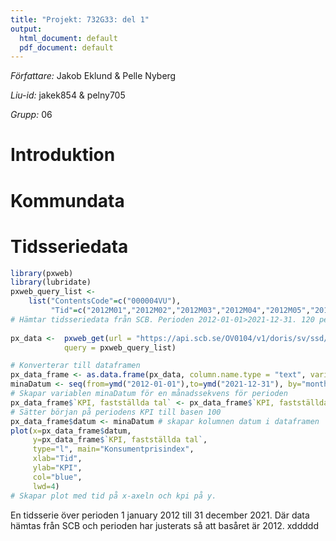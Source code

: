 ```yaml
---
title: "Projekt: 732G33: del 1"
output:
  html_document: default
  pdf_document: default
---
```


*Författare:* Jakob Eklund & Pelle Nyberg

*Liu-id:* jakek854 & pelny705

*Grupp:* 06


# Introduktion




# Kommundata








# Tidsseriedata
```r
library(pxweb)
library(lubridate)
pxweb_query_list <- 
    list("ContentsCode"=c("000004VU"),
         "Tid"=c("2012M01","2012M02","2012M03","2012M04","2012M05","2012M06","2012M07","2012M08","2012M09","2012M10","2012M11","2012M12","2013M01","2013M02","2013M03","2013M04","2013M05","2013M06","2013M07","2013M08","2013M09","2013M10","2013M11","2013M12","2014M01","2014M02","2014M03","2014M04","2014M05","2014M06","2014M07","2014M08","2014M09","2014M10","2014M11","2014M12","2015M01","2015M02","2015M03","2015M04","2015M05","2015M06","2015M07","2015M08","2015M09","2015M10","2015M11","2015M12","2016M01","2016M02","2016M03","2016M04","2016M05","2016M06","2016M07","2016M08","2016M09","2016M10","2016M11","2016M12","2017M01","2017M02","2017M03","2017M04","2017M05","2017M06","2017M07","2017M08","2017M09","2017M10","2017M11","2017M12","2018M01","2018M02","2018M03","2018M04","2018M05","2018M06","2018M07","2018M08","2018M09","2018M10","2018M11","2018M12","2019M01","2019M02","2019M03","2019M04","2019M05","2019M06","2019M07","2019M08","2019M09","2019M10","2019M11","2019M12","2020M01","2020M02","2020M03","2020M04","2020M05","2020M06","2020M07","2020M08","2020M09","2020M10","2020M11","2020M12","2021M01","2021M02","2021M03","2021M04","2021M05","2021M06","2021M07","2021M08","2021M09","2021M10","2021M11","2021M12"))
# Hämtar tidsseriedata från SCB. Perioden 2012-01-01>2021-12-31. 120 perioder.
  
px_data <-  pxweb_get(url = "https://api.scb.se/OV0104/v1/doris/sv/ssd/START/PR/PR0101/PR0101A/KPItotM",
            query = pxweb_query_list)

# Konverterar till dataframen
px_data_frame <- as.data.frame(px_data, column.name.type = "text", variable.value.type = "text")
minaDatum <- seq(from=ymd("2012-01-01"),to=ymd("2021-12-31"), by="months")
# Skapar variablen minaDatum för en månadssekvens för perioden
px_data_frame$`KPI, fastställda tal` <- px_data_frame$`KPI, fastställda tal`/3.1185
# Sätter början på periodens KPI till basen 100
px_data_frame$datum <- minaDatum # skapar kolumnen datum i dataframen
plot(x=px_data_frame$datum, 
     y=px_data_frame$`KPI, fastställda tal`, 
     type="l", main="Konsumentprisindex", 
     xlab="Tid", 
     ylab="KPI",
     col="blue",
     lwd=4)
# Skapar plot med tid på x-axeln och kpi på y.
```

En tidsserie över perioden 1 january 2012 till 31 december 2021. Där data hämtas från SCB och perioden har justerats så att basåret är 2012. xddddd